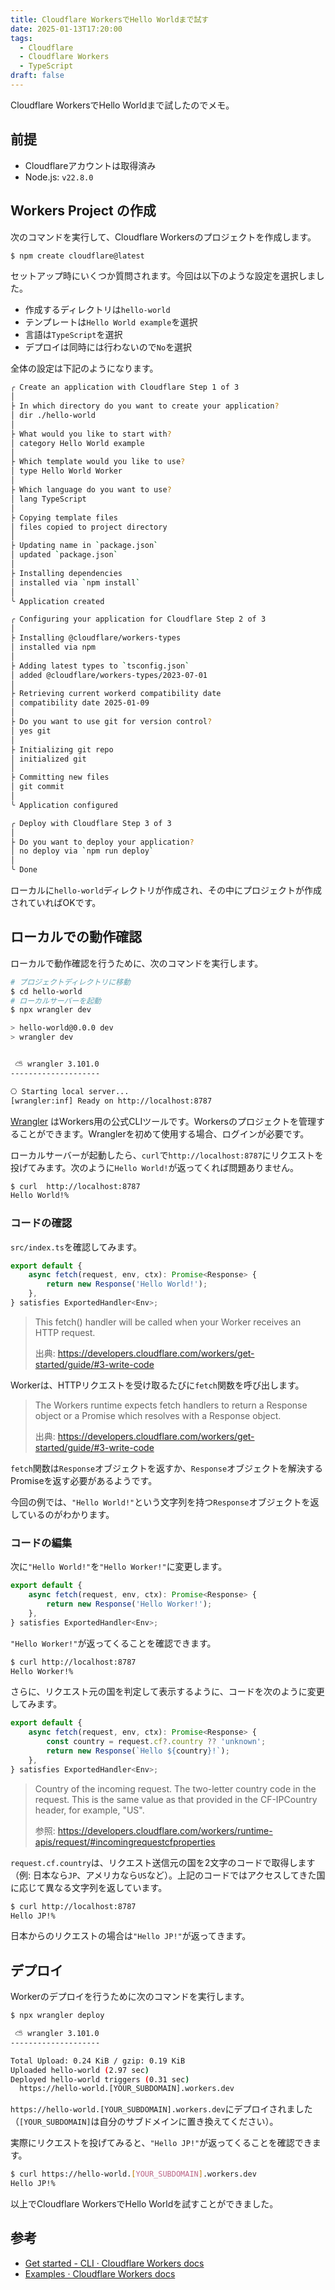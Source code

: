 ```yaml
---
title: Cloudflare WorkersでHello Worldまで試す
date: 2025-01-13T17:20:00
tags:
  - Cloudflare
  - Cloudflare Workers
  - TypeScript
draft: false
---
```


Cloudflare WorkersでHello Worldまで試したのでメモ。

## 前提

- Cloudflareアカウントは取得済み
- Node.js: `v22.8.0`

## Workers Project の作成

次のコマンドを実行して、Cloudflare Workersのプロジェクトを作成します。

```sh
$ npm create cloudflare@latest
```

セットアップ時にいくつか質問されます。今回は以下のような設定を選択しました。

- 作成するディレクトリは`hello-world`
- テンプレートは`Hello World example`を選択
- 言語は`TypeScript`を選択
- デプロイは同時には行わないので`No`を選択

全体の設定は下記のようになります。

```sh
╭ Create an application with Cloudflare Step 1 of 3
│
├ In which directory do you want to create your application?
│ dir ./hello-world
│
├ What would you like to start with?
│ category Hello World example
│
├ Which template would you like to use?
│ type Hello World Worker
│
├ Which language do you want to use?
│ lang TypeScript
│
├ Copying template files
│ files copied to project directory
│
├ Updating name in `package.json`
│ updated `package.json`
│
├ Installing dependencies
│ installed via `npm install`
│
╰ Application created

╭ Configuring your application for Cloudflare Step 2 of 3
│
├ Installing @cloudflare/workers-types
│ installed via npm
│
├ Adding latest types to `tsconfig.json`
│ added @cloudflare/workers-types/2023-07-01
│
├ Retrieving current workerd compatibility date
│ compatibility date 2025-01-09
│
├ Do you want to use git for version control?
│ yes git
│
├ Initializing git repo
│ initialized git
│
├ Committing new files
│ git commit
│
╰ Application configured

╭ Deploy with Cloudflare Step 3 of 3
│
├ Do you want to deploy your application?
│ no deploy via `npm run deploy`
│
╰ Done
```

ローカルに`hello-world`ディレクトリが作成され、その中にプロジェクトが作成されていればOKです。

## ローカルでの動作確認

ローカルで動作確認を行うために、次のコマンドを実行します。

```sh
# プロジェクトディレクトリに移動
$ cd hello-world
# ローカルサーバーを起動
$ npx wrangler dev

> hello-world@0.0.0 dev
> wrangler dev


 ⛅️ wrangler 3.101.0
--------------------

⎔ Starting local server...
[wrangler:inf] Ready on http://localhost:8787
```

[Wrangler](https://developers.cloudflare.com/workers/wrangler/) はWorkers用の公式CLIツールです。Workersのプロジェクトを管理することができます。Wranglerを初めて使用する場合、ログインが必要です。

ローカルサーバーが起動したら、`curl`で`http://localhost:8787`にリクエストを投げてみます。次のように`Hello World!`が返ってくれば問題ありません。

```sh
$ curl  http://localhost:8787
Hello World!%
```

### コードの確認

`src/index.ts`を確認してみます。

```ts
export default {
	async fetch(request, env, ctx): Promise<Response> {
		return new Response('Hello World!');
	},
} satisfies ExportedHandler<Env>;
```

> This fetch() handler will be called when your Worker receives an HTTP request.
>
> 出典: https://developers.cloudflare.com/workers/get-started/guide/#3-write-code

Workerは、HTTPリクエストを受け取るたびに`fetch`関数を呼び出します。

> The Workers runtime expects fetch handlers to return a Response object or a Promise which resolves with a Response object.
>
> 出典: https://developers.cloudflare.com/workers/get-started/guide/#3-write-code

`fetch`関数は`Response`オブジェクトを返すか、`Response`オブジェクトを解決するPromiseを返す必要があるようです。

今回の例では、`"Hello World!"`という文字列を持つ`Response`オブジェクトを返しているのがわかります。

### コードの編集

次に`"Hello World!"`を`"Hello Worker!"`に変更します。

```ts
export default {
	async fetch(request, env, ctx): Promise<Response> {
		return new Response('Hello Worker!');
	},
} satisfies ExportedHandler<Env>;
```

`"Hello Worker!"`が返ってくることを確認できます。

```sh
$ curl http://localhost:8787
Hello Worker!%
```

さらに、リクエスト元の国を判定して表示するように、コードを次のように変更してみます。

```ts
export default {
	async fetch(request, env, ctx): Promise<Response> {
		const country = request.cf?.country ?? 'unknown';
		return new Response(`Hello ${country}!`);
	},
} satisfies ExportedHandler<Env>;
```

> Country of the incoming request. The two-letter country code in the request. This is the same value as that provided in the CF-IPCountry header, for example, "US".
>
> 参照: https://developers.cloudflare.com/workers/runtime-apis/request/#incomingrequestcfproperties

`request.cf.country`は、リクエスト送信元の国を2文字のコードで取得します（例: 日本なら`JP`、アメリカなら`US`など）。上記のコードではアクセスしてきた国に応じて異なる文字列を返しています。

```sh
$ curl http://localhost:8787
Hello JP!%
```

日本からのリクエストの場合は`"Hello JP!"`が返ってきます。

## デプロイ

Workerのデプロイを行うために次のコマンドを実行します。

```sh
$ npx wrangler deploy

 ⛅️ wrangler 3.101.0
--------------------

Total Upload: 0.24 KiB / gzip: 0.19 KiB
Uploaded hello-world (2.97 sec)
Deployed hello-world triggers (0.31 sec)
  https://hello-world.[YOUR_SUBDOMAIN].workers.dev
```

`https://hello-world.[YOUR_SUBDOMAIN].workers.dev`にデプロイされました（`[YOUR_SUBDOMAIN]`は自分のサブドメインに置き換えてください）。

実際にリクエストを投げてみると、`"Hello JP!"`が返ってくることを確認できます。

```sh
$ curl https://hello-world.[YOUR_SUBDOMAIN].workers.dev
Hello JP!%
```

以上でCloudflare WorkersでHello Worldを試すことができました。

## 参考

- [Get started - CLI · Cloudflare Workers docs](https://developers.cloudflare.com/workers/get-started/guide/)
- [Examples · Cloudflare Workers docs](https://developers.cloudflare.com/workers/examples/)